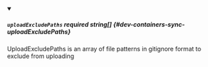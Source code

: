 
<details className="config-field" data-expandable="false" open>
<summary>

##### `uploadExcludePaths` <span className="config-field-required" data-required="false">required</span> <span className="config-field-type">string[]</span> <span className="config-field-default"></span> <span className="config-field-enum"></span> {#dev-containers-sync-uploadExcludePaths}

UploadExcludePaths is an array of file patterns in gitignore format to exclude from uploading

</summary>



</details>
